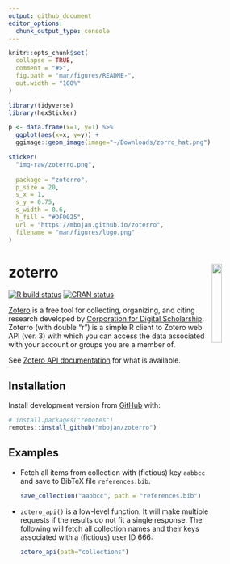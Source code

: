 ```yaml
---
output: github_document
editor_options: 
  chunk_output_type: console
---
```


<!-- README.md is generated from README.Rmd. Please edit that file -->

```r
knitr::opts_chunk$set(
  collapse = TRUE,
  comment = "#>",
  fig.path = "man/figures/README-",
  out.width = "100%"
)
```

```r
library(tidyverse)
library(hexSticker)

p <- data.frame(x=1, y=1) %>%
  ggplot(aes(x=x, y=y)) +
  ggimage::geom_image(image="~/Downloads/zorro_hat.png")

sticker(
  "img-raw/zoterro.png",
  
  package = "zoterro",
  p_size = 20,
  s_x = 1,
  s_y = 0.75,
  s_width = 0.6,
  h_fill = "#DF0025",
  url = "https://mbojan.github.io/zoterro",
  filename = "man/figures/logo.png"
)
```





# zoterro  <img src="man/figures/logo.png" align="right" width="20%"/>

<!-- badges: start -->
[![R build status](https://github.com/mbojan/zoterro/workflows/R-CMD-check/badge.svg)](https://github.com/mbojan/zoterro/actions)
[![CRAN status](https://www.r-pkg.org/badges/version/zoterro)](https://CRAN.R-project.org/package=zoterro)
<!-- badges: end -->

[Zotero](https://www.zotero.org/) is a free tool for collecting, organizing, and citing research developed by [Corporation for Digital Scholarship](https://digitalscholar.org/). Zoterro (with double "r") is a simple R client to Zotero web API (ver. 3) with which you can access the data associated with your account or groups you are a member of.

See [Zotero API documentation](https://www.zotero.org/support/dev/web_api/v3) for what is available.


## Installation

Install development version from [GitHub](https://github.com/mbojan/zoterro) with:

```r
# install.packages("remotes")
remotes::install_github("mbojan/zoterro")
```





## Examples

- Fetch all items from collection with (fictious) key `aabbcc` and save to BibTeX file `references.bib`.

    ```r
    save_collection("aabbcc", path = "references.bib")
    ```

- `zotero_api()` is a low-level function. It will make multiple requests if the results do not fit a single response. The following will fetch all collection names and their keys associated with a (fictious) user ID 666:

    ```r
    zotero_api(path="collections")
    ```
